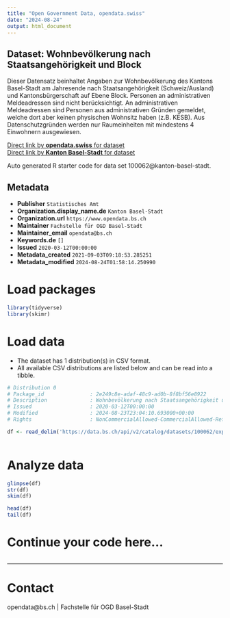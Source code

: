 ```yaml
---
title: "Open Government Data, opendata.swiss"
date: "2024-08-24"
output: html_document
---
```


## Dataset: Wohnbevölkerung nach Staatsangehörigkeit und Block

Dieser Datensatz beinhaltet Angaben zur Wohnbevölkerung des Kantons Basel-Stadt am Jahresende nach Staatsangehörigkeit (Schweiz/Ausland) und Kantonsbürgerschaft auf Ebene Block. Personen an administrativen Meldeadressen sind nicht berücksichtigt. An administrativen Meldeadressen sind Personen aus administrativen Gründen gemeldet, welche dort aber keinen physischen Wohnsitz haben (z.B. KESB). Aus Datenschutzgründen werden nur Raumeinheiten mit mindestens 4 Einwohnern ausgewiesen.

[Direct link by **opendata.swiss** for dataset](https://opendata.swiss/de/dataset/wohnbevolkerung-nach-heimat-und-block)<br>
[Direct link by **Kanton Basel-Stadt** for dataset](https://data.bs.ch/explore/dataset/100062/)

Auto generated R starter code for data set 100062@kanton-basel-stadt.

## Metadata

- **Publisher** `Statistisches Amt`
- **Organization.display_name.de** `Kanton Basel-Stadt`
- **Organization.url** `https://www.opendata.bs.ch`
- **Maintainer** `Fachstelle für OGD Basel-Stadt`
- **Maintainer_email** `opendata@bs.ch`
- **Keywords.de** `[]`
- **Issued** `2020-03-12T00:00:00`
- **Metadata_created** `2021-09-03T09:18:53.285251`
- **Metadata_modified** `2024-08-24T01:58:14.250990`


# Load packages

```r

library(tidyverse)
library(skimr)

```

# Load data

-   The dataset has 1 distribution(s) in CSV format.
-   All available CSV distributions are listed below and can be read into a tibble.

```r

# Distribution 0
# Package_id               : 2e249c8e-adaf-48c9-ad0b-8f8bf56e8922
# Description              : Wohnbevölkerung nach Staatsangehörigkeit und Block (csv)
# Issued                   : 2020-03-12T00:00:00
# Modified                 : 2024-08-23T23:04:10.693000+00:00
# Rights                   : NonCommercialAllowed-CommercialAllowed-ReferenceRequired

df <- read_delim('https://data.bs.ch/api/v2/catalog/datasets/100062/exports/csv?use_labels=true')



```

# Analyze data

```r

glimpse(df)
str(df)
skim(df)

head(df)
tail(df)

```

# Continue your code here...

```r

```

------------------------------------------------------------------------

# Contact

opendata@bs.ch | Fachstelle für OGD Basel-Stadt
